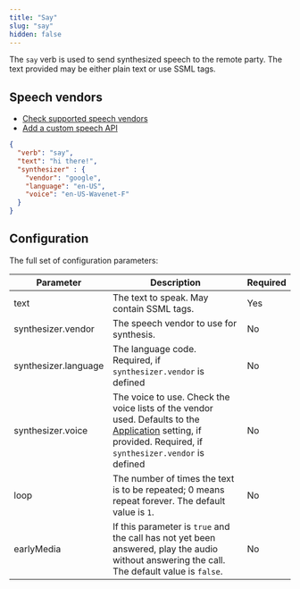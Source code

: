 ```yaml
---
title: "Say"
slug: "say"
hidden: false
---
```


The `say` verb is used to send synthesized speech to the remote party. The text provided may be either plain text or use SSML tags.

## Speech vendors

- [Check supported speech vendors](/voice-gateway/references/tts-and-stt-vendors)
- [Add a custom speech API](/voice-gateway/webapp/speech-services#add-custom-speech-vendors)

```json
{
  "verb": "say",
  "text": "hi there!",
  "synthesizer" : {
    "vendor": "google",
    "language": "en-US",
    "voice": "en-US-Wavenet-F"
  }
}
```

## Configuration

The full set of configuration parameters:

| Parameter            | Description                                                                                                                                                                                | Required |
|----------------------|--------------------------------------------------------------------------------------------------------------------------------------------------------------------------------------------|----------|
| text                 | The text to speak. May contain SSML tags.                                                                                                                                                  | Yes      |
| synthesizer.vendor   | The speech vendor to use for synthesis.                                                                                                                                                    | No       |
| synthesizer.language | The language code. Required, if `synthesizer.vendor` is defined                                                                                                                            | No       |
| synthesizer.voice    | The voice to use. Check the voice lists of the vendor used. Defaults to the [Application](/voice-gateway/webapp/applications) setting, if provided. Required, if `synthesizer.vendor` is defined | No       |
| loop                 | The number of times the text is to be repeated; 0 means repeat forever. The default value is `1`.                                                                                          | No       |
| earlyMedia           | If this parameter is `true` and the call has not yet been answered, play the audio without answering the call. The default value is `false`.                                               | No       |
